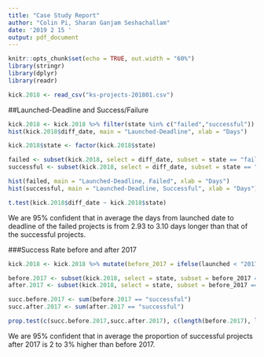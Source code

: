 ```yaml
---
title: "Case Study Report"
author: "Colin Pi, Sharan Ganjam Seshachallam"
date: '2019 2 15 '
output: pdf_document
---
```


```r
knitr::opts_chunk$set(echo = TRUE, out.width = "60%")
library(stringr)
library(dplyr)
library(readr)
```

```r
kick.2018 <- read_csv("ks-projects-201801.csv")
```

##Launched-Deadline and Success/Failure

```r
kick.2018 <- kick.2018 %>% filter(state %in% c("failed","successful")) %>% mutate(diff_date = as.numeric(as.Date(deadline)-as.Date(str_extract(launched, "^.{10}"))))
hist(kick.2018$diff_date, main = "Launched-Deadline", xlab = "Days")

kick.2018$state <- factor(kick.2018$state)

failed <- subset(kick.2018, select = diff_date, subset = state == "failed", drop = T)
successful <- subset(kick.2018, select = diff_date, subset = state == "successful", drop = T)

hist(failed, main = "Launched-Deadline, Failed", xlab = "Days")
hist(successful, main = "Launched-Deadline, Successful", xlab = "Days")

t.test(kick.2018$diff_date ~ kick.2018$state)
```

We are 95% confident that in average the days from launched date to deadline of the failed projects is from 2.93 to 3.10 days longer than that of the successful projects. 

###Success Rate before and after 2017

```r
kick.2018 <- kick.2018 %>% mutate(before_2017 = ifelse(launched < "2017-01-01", "Yes","No"))

before.2017 <- subset(kick.2018, select = state, subset = before_2017 == "Yes", drop = T)
after.2017 <- subset(kick.2018, select = state, subset = before_2017 == "No", drop = T)

succ.before.2017 <- sum(before.2017 == "successful")
succ.after.2017 <- sum(after.2017 == "successful")

prop.test(c(succ.before.2017,succ.after.2017), c(length(before.2017), length(after.2017)), correct = FALSE)
```

We are 95% confident that in average the proportion of successful projects after 2017 is 2 to 3% higher than before 2017. 
